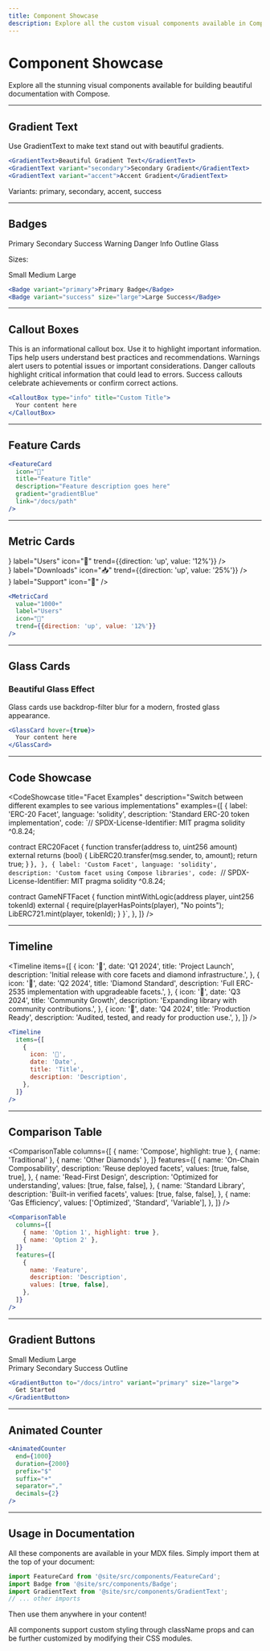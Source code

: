 ```yaml
---
title: Component Showcase
description: Explore all the custom visual components available in Compose docs
---
```



# Component Showcase

<p style={{fontSize: '1.25rem', color: 'var(--ifm-color-emphasis-700)'}}>
  Explore all the stunning visual components available for building beautiful documentation with Compose.
</p>

---

## Gradient Text

Use <GradientText>GradientText</GradientText> to make text stand out with beautiful gradients.

```jsx
<GradientText>Beautiful Gradient Text</GradientText>
<GradientText variant="secondary">Secondary Gradient</GradientText>
<GradientText variant="accent">Accent Gradient</GradientText>
```

Variants: <GradientText variant="primary">primary</GradientText>, <GradientText variant="secondary">secondary</GradientText>, <GradientText variant="accent">accent</GradientText>, <GradientText variant="success">success</GradientText>

---

## Badges

<div style={{display: 'flex', gap: '1rem', flexWrap: 'wrap', marginBottom: '2rem'}}>
  <Badge variant="primary">Primary</Badge>
  <Badge variant="secondary">Secondary</Badge>
  <Badge variant="success">Success</Badge>
  <Badge variant="warning">Warning</Badge>
  <Badge variant="danger">Danger</Badge>
  <Badge variant="info">Info</Badge>
  <Badge variant="outline">Outline</Badge>
  <Badge variant="glass">Glass</Badge>
</div>

Sizes:
<div style={{display: 'flex', gap: '1rem', flexWrap: 'wrap', marginBottom: '2rem'}}>
  <Badge size="small">Small</Badge>
  <Badge size="medium">Medium</Badge>
  <Badge size="large">Large</Badge>
</div>

```jsx
<Badge variant="primary">Primary Badge</Badge>
<Badge variant="success" size="large">Large Success</Badge>
```

---

## Callout Boxes

<CalloutBox type="info" title="Information">
  This is an informational callout box. Use it to highlight important information.
</CalloutBox>

<CalloutBox type="tip" title="Pro Tip">
  Tips help users understand best practices and recommendations.
</CalloutBox>

<CalloutBox type="warning" title="Warning">
  Warnings alert users to potential issues or important considerations.
</CalloutBox>

<CalloutBox type="danger" title="Danger">
  Danger callouts highlight critical information that could lead to errors.
</CalloutBox>

<CalloutBox type="success" title="Success">
  Success callouts celebrate achievements or confirm correct actions.
</CalloutBox>

```jsx
<CalloutBox type="info" title="Custom Title">
  Your content here
</CalloutBox>
```

---

## Feature Cards

<div className="row" style={{marginBottom: '2rem'}}>
  <div className="col col--4">
    <FeatureCard
      icon="🎯"
      title="Read First"
      description="Code written to be understood first, not just executed."
      gradient="gradientBlue"
    />
  </div>
  <div className="col col--4">
    <FeatureCard
      icon="💎"
      title="Diamond-Native"
      description="Built specifically for ERC-2535 Diamonds with on-chain composability."
      gradient="gradientPurple"
    />
  </div>
  <div className="col col--4">
    <FeatureCard
      icon="🔧"
      title="Composable"
      description="Combine facets instead of inheriting contracts for maximum flexibility."
      gradient="gradientPink"
    />
  </div>
</div>

```jsx
<FeatureCard
  icon="🎯"
  title="Feature Title"
  description="Feature description goes here"
  gradient="gradientBlue"
  link="/docs/path"
/>
```

---

## Metric Cards

<div className="row" style={{marginBottom: '2rem'}}>
  <div className="col col--3">
    <MetricCard
      value={<AnimatedCounter end={1000} suffix="+" />}
      label="Users"
      icon="👥"
      trend={{direction: 'up', value: '12%'}}
    />
  </div>
  <div className="col col--3">
    <MetricCard
      value={<AnimatedCounter end={50} suffix="K" />}
      label="Downloads"
      icon="📥"
      trend={{direction: 'up', value: '25%'}}
    />
  </div>
  <div className="col col--3">
    <MetricCard
      value="99.9%"
      label="Uptime"
      icon="⚡"
    />
  </div>
  <div className="col col--3">
    <MetricCard
      value={<AnimatedCounter end={24} suffix="/7" />}
      label="Support"
      icon="💬"
    />
  </div>
</div>

```jsx
<MetricCard
  value="1000+"
  label="Users"
  icon="👥"
  trend={{direction: 'up', value: '12%'}}
/>
```

---

## Glass Cards

<GlassCard>
  <h3>Beautiful Glass Effect</h3>
  <p>Glass cards use backdrop-filter blur for a modern, frosted glass appearance.</p>
</GlassCard>

```jsx
<GlassCard hover={true}>
  Your content here
</GlassCard>
```

---

## Code Showcase

<CodeShowcase
  title="Facet Examples"
  description="Switch between different examples to see various implementations"
  examples={[
    {
      label: 'ERC-20 Facet',
      language: 'solidity',
      description: 'Standard ERC-20 token implementation',
      code: `// SPDX-License-Identifier: MIT
pragma solidity ^0.8.24;


contract ERC20Facet {
    function transfer(address to, uint256 amount) external returns (bool) {
        LibERC20.transfer(msg.sender, to, amount);
        return true;
    }
}`,
    },
    {
      label: 'Custom Facet',
      language: 'solidity',
      description: 'Custom facet using Compose libraries',
      code: `// SPDX-License-Identifier: MIT
pragma solidity ^0.8.24;


contract GameNFTFacet {
    function mintWithLogic(address player, uint256 tokenId) external {
        require(playerHasPoints(player), "No points");
        LibERC721.mint(player, tokenId);
    }
}`,
    },
  ]}
/>

---

## Timeline

<Timeline
  items={[
    {
      icon: '🚀',
      date: 'Q1 2024',
      title: 'Project Launch',
      description: 'Initial release with core facets and diamond infrastructure.',
    },
    {
      icon: '💎',
      date: 'Q2 2024',
      title: 'Diamond Standard',
      description: 'Full ERC-2535 implementation with upgradeable facets.',
    },
    {
      icon: '🌟',
      date: 'Q3 2024',
      title: 'Community Growth',
      description: 'Expanding library with community contributions.',
    },
    {
      icon: '🎯',
      date: 'Q4 2024',
      title: 'Production Ready',
      description: 'Audited, tested, and ready for production use.',
    },
  ]}
/>

```jsx
<Timeline
  items={[
    {
      icon: '🚀',
      date: 'Date',
      title: 'Title',
      description: 'Description',
    },
  ]}
/>
```

---

## Comparison Table

<ComparisonTable
  columns={[
    { name: 'Compose', highlight: true },
    { name: 'Traditional' },
    { name: 'Other Diamonds' },
  ]}
  features={[
    {
      name: 'On-Chain Composability',
      description: 'Reuse deployed facets',
      values: [true, false, true],
    },
    {
      name: 'Read-First Design',
      description: 'Optimized for understanding',
      values: [true, false, false],
    },
    {
      name: 'Standard Library',
      description: 'Built-in verified facets',
      values: [true, false, false],
    },
    {
      name: 'Gas Efficiency',
      values: ['Optimized', 'Standard', 'Variable'],
    },
  ]}
/>

```jsx
<ComparisonTable
  columns={[
    { name: 'Option 1', highlight: true },
    { name: 'Option 2' },
  ]}
  features={[
    {
      name: 'Feature',
      description: 'Description',
      values: [true, false],
    },
  ]}
/>
```

---

## Gradient Buttons

<div style={{display: 'flex', gap: '1rem', flexWrap: 'wrap', marginBottom: '2rem'}}>
  <GradientButton variant="primary" size="small">Small</GradientButton>
  <GradientButton variant="primary" size="medium">Medium</GradientButton>
  <GradientButton variant="primary" size="large">Large</GradientButton>
</div>

<div style={{display: 'flex', gap: '1rem', flexWrap: 'wrap', marginBottom: '2rem'}}>
  <GradientButton variant="primary">Primary</GradientButton>
  <GradientButton variant="secondary">Secondary</GradientButton>
  <GradientButton variant="success">Success</GradientButton>
  <GradientButton variant="outline">Outline</GradientButton>
</div>

```jsx
<GradientButton to="/docs/intro" variant="primary" size="large">
  Get Started
</GradientButton>
```

---

## Animated Counter

<div style={{fontSize: '3rem', textAlign: 'center', marginBottom: '2rem'}}>
  <AnimatedCounter end={1337} duration={3000} />
</div>

<div style={{display: 'flex', gap: '2rem', justifyContent: 'center', fontSize: '2rem'}}>
  <div><AnimatedCounter end={99.9} decimals={1} suffix="%" /></div>
  <div><AnimatedCounter end={1000} prefix="$" separator="," /></div>
  <div><AnimatedCounter end={50} suffix="K+" /></div>
</div>

```jsx
<AnimatedCounter 
  end={1000} 
  duration={2000}
  prefix="$"
  suffix="+"
  separator=","
  decimals={2}
/>
```

---

## Usage in Documentation

All these components are available in your MDX files. Simply import them at the top of your document:

```jsx
import FeatureCard from '@site/src/components/FeatureCard';
import Badge from '@site/src/components/Badge';
import GradientText from '@site/src/components/GradientText';
// ... other imports
```

Then use them anywhere in your content!

<CalloutBox type="tip" title="Customization">
  All components support custom styling through className props and can be further customized by modifying their CSS modules.
</CalloutBox>

